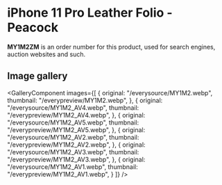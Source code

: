 
# iPhone 11 Pro Leather Folio - Peacock

<Callout type='info' emoji='👉🏻'>**MY1M2ZM** is an order number for this product, used for search engines, auction websites and such.</Callout>

## Image gallery

<GalleryComponent
    images={[
      {
        original: "/everysource/MY1M2.webp",
        thumbnail: "/everypreview/MY1M2.webp",
      },
      {
        original: "/everysource/MY1M2_AV4.webp",
        thumbnail: "/everypreview/MY1M2_AV4.webp",
      },
      {
        original: "/everysource/MY1M2_AV5.webp",
        thumbnail: "/everypreview/MY1M2_AV5.webp",
      },
      {
        original: "/everysource/MY1M2_AV2.webp",
        thumbnail: "/everypreview/MY1M2_AV2.webp",
      },
      {
        original: "/everysource/MY1M2_AV3.webp",
        thumbnail: "/everypreview/MY1M2_AV3.webp",
      },
      {
        original: "/everysource/MY1M2_AV1.webp",
        thumbnail: "/everypreview/MY1M2_AV1.webp",
      }
    ]}
  />

